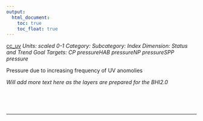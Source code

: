 ```yaml
---
output:
  html_document:
    toc: true
    toc_float: true
---
```


[cc_uv](https://github.com/OHI-Science/bhi/blob/master/baltic/layers/cc_uv_gl2018.csv)
*Units: scaled 0-1*
*Category:*
*Subcategory:*
*Index Dimension: Status and Trend*
*Goal Targets: CP pressureHAB pressureNP pressureSPP pressure*

Pressure due to increasing frequency of UV anomolies

*Will add more text here as the layers are prepared for the BHI2.0*

<br>



<br>

--- 
